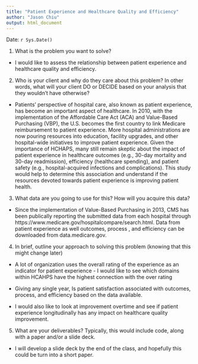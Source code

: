 ```yaml
---
title: "Patient Experience and Healthcare Quality and Efficiency"
author: "Jason Chiu"
output: html_document
---
```

Date: `r Sys.Date()`


1. What is the problem you want to solve?

+ I would like to assess the relationship between patient experience and healthcare quality and efficiency. 

2. Who is your client and why do they care about this problem? In other words, what will your client DO or DECIDE based on your analysis that they wouldn’t have otherwise?

+ Patients' perspective of hospital care, also known as patient experience, has become an important aspect of healthcare. In 2010, with the implementation of the Affordable Care Act (ACA) and Value-Based Purchasing (VBP), the U.S. becomes the first country to link Medicare reimbursement to patient experience. More hospital administrations are now pouring resources into education, facility upgrades, and other hospital-wide initiatives to improve patient experience. Given the importance of HCHAPS, many still remain skeptic about the impact of patient experience in healthcare outcomes (e.g., 30-day mortality and 30-day readmission), efficiency (healthcare spending), and patient safety (e.g., hospital-acquired infections and complications). This study would help to determine this association and understand if the resources devoted towards patient experience is improving patient health. 

3. What data are you going to use for this? How will you acquire this data?

+ Since the implementation of Value-Based Purchasing in 2013, CMS has been publically reporting the submitted data from each hospital through https://www.medicare.gov/hospitalcompare/search.html. Data from patient experience as well outcomes, process , and efficiency can be downloaded from data.medicare.gov.

4. In brief, outline your approach to solving this problem (knowing that this might change later)

+ A lot of organization uses the overall rating of the experience as an indicator for patient experience  - I would like to see which domains within HCAHPS have the highest connection with the over rating

+ Giving any single year, Is patient satisfaction associated with outcomes, process, and efficiency based on the data available.

+ I would also like to look at improvement overtime and see if patient experience longitudinally has any impact on healthcare quality improvement. 

5. What are your deliverables? Typically, this would include code, along with a paper and/or a slide deck.

+ I will develop a slide deck by the end of the class, and hopefully this could be turn into a short paper. 